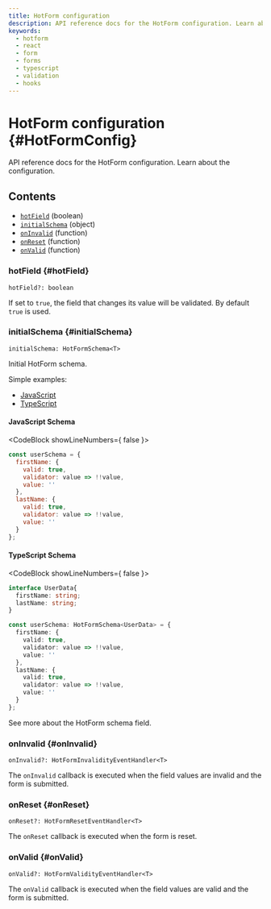 ```yaml
---
title: HotForm configuration
description: API reference docs for the HotForm configuration. Learn about the configuration.
keywords:
  - hotform
  - react
  - form
  - forms
  - typescript
  - validation
  - hooks
---
```


# HotForm configuration \{#HotFormConfig\}

API reference docs for the HotForm configuration. Learn about the configuration.

## Contents

- [`hotField`](#hotField) (boolean)
- [`initialSchema`](#initialSchema) (object)
- [`onInvalid`](#onInvalid) (function)
- [`onReset`](#onReset) (function)
- [`onValid`](#onValid) (function)

### hotField \{#hotField\}

`hotField?: boolean`

If set to `true`, the field that changes its value will be validated. By default `true` is used.

### initialSchema \{#initialSchema\}

`initialSchema: HotFormSchema<T>`

Initial HotForm schema.

Simple examples:

- [JavaScript](#javascript-schema) 
- [TypeScript](#typescript-schema)

#### JavaScript Schema

<CodeBlock showLineNumbers={ false }>

```js main.js active
const userSchema = {
  firstName: {
    valid: true,
    validator: value => !!value,
    value: ''
  },
  lastName: {
    valid: true,
    validator: value => !!value,
    value: ''
  }
};
```

</CodeBlock>

#### TypeScript Schema

<CodeBlock showLineNumbers={ false }>

```ts main.ts active
interface UserData{
  firstName: string;
  lastName: string;
}

const userSchema: HotFormSchema<UserData> = {
  firstName: {
    valid: true,
    validator: value => !!value,
    value: ''
  },
  lastName: {
    valid: true,
    validator: value => !!value,
    value: ''
  }
};
```

</CodeBlock>

<GatsbyLink to="/api/HotFormSchemaField">See more about the HotForm schema field</GatsbyLink>.

### onInvalid \{#onInvalid\}

`onInvalid?: HotFormInvalidityEventHandler<T>`

The `onInvalid` callback is executed when the field values are invalid and the form is submitted.

### onReset \{#onReset\}

`onReset?: HotFormResetEventHandler<T>`

The `onReset` callback is executed when the form is reset.

### onValid \{#onValid\}

`onValid?: HotFormValidityEventHandler<T>`

The `onValid` callback is executed when the field values are valid and the form is submitted.

